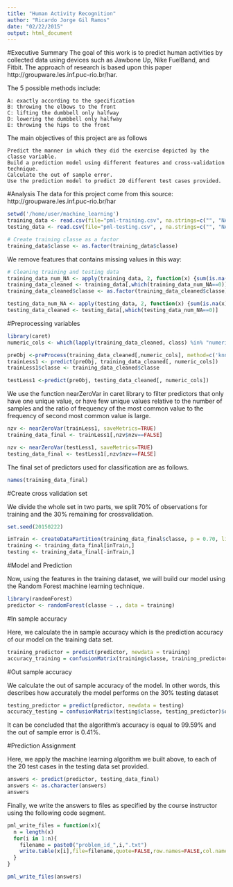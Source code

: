 ```yaml
---
title: "Human Activity Recognition"
author: "Ricardo Jorge Gil Ramos"
date: "02/22/2015"
output: html_document
---
```

#Executive Summary
The goal of this work is to predict human activities by collected data using devices such as Jawbone Up, Nike FuelBand, and Fitbit. The approach of research is based upon this paper http://groupware.les.inf.puc-rio.br/har.

The 5 possible methods include:

    A: exactly according to the specification
    B: throwing the elbows to the front
    C: lifting the dumbbell only halfway
    D: lowering the dumbbell only halfway
    E: throwing the hips to the front

The main objectives of this project are as follows

    Predict the manner in which they did the exercise depicted by the classe variable.
    Build a prediction model using different features and cross-validation technique.
    Calculate the out of sample error.
    Use the prediction model to predict 20 different test cases provided. 

#Analysis
The data for this project come from this source: http://groupware.les.inf.puc-rio.br/har

```r
setwd('/home/user/machine_learning')
training_data <- read.csv(file="pml-training.csv", na.strings=c("", "NA"), header=TRUE, stringsAsFactors = FALSE)
testing_data <- read.csv(file="pml-testing.csv", , na.strings=c("", "NA"), header=TRUE, stringsAsFactors = FALSE)

# Create training classe as a factor
training_data$classe <- as.factor(training_data$classe) 
```
We remove features that contains missing values in this way:

```r
# Cleaning training and testing data
training_data_num_NA <- apply(training_data, 2, function(x) {sum(is.na(x))}) 
training_data_cleaned <- training_data[,which(training_data_num_NA==0)]
training_data_cleaned$classe <- as.factor(training_data_cleaned$classe) 

testing_data_num_NA <- apply(testing_data, 2, function(x) {sum(is.na(x))}) 
testing_data_cleaned <- testing_data[,which(testing_data_num_NA==0)]

```

#Preprocessing variables
```r
library(caret)
numeric_cols <- which(lapply(training_data_cleaned, class) %in% "numeric")

preObj <-preProcess(training_data_cleaned[,numeric_cols], method=c('knnImpute', 'center', 'scale'))
trainLess1 <- predict(preObj, training_data_cleaned[, numeric_cols])
trainLess1$classe <- training_data_cleaned$classe

testLess1 <-predict(preObj, testing_data_cleaned[, numeric_cols])
```

We use the function nearZeroVar in caret library to filter predictors that only have one unique value, or have few unique values relative to the number of samples and the ratio of frequency of the most common value to the frequency of second most common value is large.

```r
nzv <- nearZeroVar(trainLess1, saveMetrics=TRUE)
training_data_final <- trainLess1[,nzv$nzv==FALSE]

nzv <- nearZeroVar(testLess1, saveMetrics=TRUE)
testing_data_final <- testLess1[,nzv$nzv==FALSE]
```
The final set of predictors used for classification are as follows.

```r
names(training_data_final)
```

#Create cross validation set

We divide the whole set in two parts, we split 70% of observations for training and the 30% remaining for crossvalidation.

```r
set.seed(20150222)

inTrain <- createDataPartition(training_data_final$classe, p = 0.70, list=FALSE)
training <- training_data_final[inTrain,]
testing <- training_data_final[-inTrain,]
```
#Model and Prediction


Now, using the features in the training dataset, we will build our model using the Random Forest machine learning technique.

```r
library(randomForest)
predictor <- randomForest(classe ~ ., data = training)
```

#In sample accuracy

Here, we calculate the in sample accuracy which is the prediction accuracy of our model on the training data set.

```r
training_predictor = predict(predictor, newdata = training)
accuracy_training = confusionMatrix(training$classe, training_predictor)$overall[1]
```

#Out sample accuracy


We calculate the out of sample accuracy of the model. In other words, this describes how accurately the model performs on the 30% testing dataset

```r
testing_predictor = predict(predictor, newdata = testing)
accuracy_testing = confusionMatrix(testing$classe, testing_predictor)$overall[1]
```
It can be concluded that the algorithm's accuracy is equal to 99.59% and the out of sample error is 0.41%.

#Prediction Assignment

Here, we apply the machine learning algorithm we built above, to each of the 20 test cases in the testing data set provided.

```r
answers <- predict(predictor, testing_data_final)
answers <- as.character(answers)
answers
```

Finally, we write the answers to files as specified by the course instructor using the following code segment.
```r
pml_write_files = function(x){
  n = length(x)
  for(i in 1:n){
    filename = paste0("problem_id_",i,".txt")
    write.table(x[i],file=filename,quote=FALSE,row.names=FALSE,col.names=FALSE)
  }
}

pml_write_files(answers)
```
